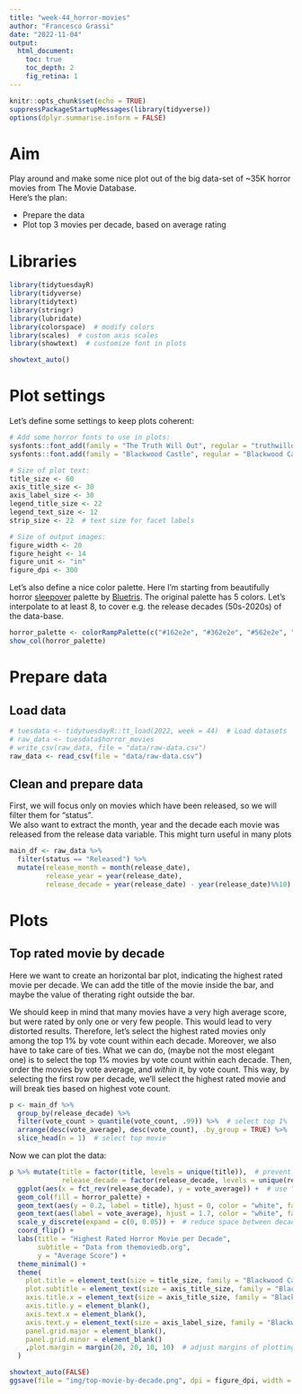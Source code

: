 ```yaml
---
title: "week-44_horror-movies"
author: "Francesco Grassi"
date: "2022-11-04"
output: 
  html_document:
    toc: true
    toc_depth: 2
    fig_retina: 1
---
```


<style type="text/css">
.main-container {
  max-width: 1200px;
  margin-left: auto;
  margin-right: auto;
}
</style>

```r
knitr::opts_chunk$set(echo = TRUE)
suppressPackageStartupMessages(library(tidyverse))
options(dplyr.summarise.inform = FALSE)
```

# Aim

Play around and make some nice plot out of the big data-set of ~35K horror movies from The Movie Database.  
Here's the plan:

- Prepare the data
- Plot top 3 movies per decade, based on average rating

# Libraries
```r
library(tidytuesdayR)
library(tidyverse)
library(tidytext)
library(stringr)
library(lubridate)
library(colorspace)  # modify colors
library(scales)  # custom axis scales
library(showtext)  # customize font in plots

showtext_auto()
```

# Plot settings

Let's define some settings to keep plots coherent:
```r

# Add some horror fonts to use in plots:
sysfonts::font_add(family = "The Truth Will Out", regular = "truthwillout.ttf")
sysfonts::font.add(family = "Blackwood Castle", regular = "Blackwood Castle.ttf")

# Size of plot text:
title_size <- 60
axis_title_size <- 30
axis_label_size <- 30
legend_title_size <- 22
legend_text_size <- 12
strip_size <- 22  # text size for facet labels

# Size of output images:
figure_width <- 20
figure_height <- 14
figure_unit <- "in"
figure_dpi <- 300

```

Let's also define a nice color palette. Here I'm starting from beautifully horror [sleepover](https://www.color-hex.com/color-palette/58166) palette by [Bluetris](https://www.color-hex.com/member/bluetris). The original palette has 5 colors. Let's interpolate to at least 8, to cover e.g. the release decades (50s-2020s) of the data-base.

```r
horror_palette <- colorRampPalette(c("#162e2e", "#362e2e", "#562e2e", "#762e2e", "#962e2e"), bias = 0.8)(8)
show_col(horror_palette)
```

# Prepare data

## Load data
```r

# tuesdata <- tidytuesdayR::tt_load(2022, week = 44)  # Load datasets
# raw_data <- tuesdata$horror_movies
# write_csv(raw_data, file = "data/raw-data.csv")
raw_data <- read_csv(file = "data/raw-data.csv")

```

## Clean and prepare data

First, we will focus only on movies which have been released, so we will filter them for "status".  
We also want to extract the month, year and the decade each movie was released from the release data variable. This might turn useful in many plots

```r
main_df <- raw_data %>% 
  filter(status == "Released") %>% 
  mutate(release_month = month(release_date),
         release_year = year(release_date),
         release_decade = year(release_date) - year(release_date)%%10)  # find decade (maybe not the most elegant way)
```

# Plots

## Top rated movie by decade

Here we want to create an horizontal bar plot, indicating the highest rated movie per decade. We can add the title of the movie inside the bar, and maybe the value of therating right outside the bar.

We should keep in mind that many movies have a very high average score, but were rated by only one or very few people. This would lead to very distorted results. Therefore, let's select the highest rated movies only among the top 1% by vote count within each decade. Moreover, we also have to take care of ties. What we can do, (maybe not the most elegant one) is to select the top 1% movies by vote count within each decade. Then, order the movies by vote average, and *within* it, by vote count. This way, by selecting the first row per decade, we'll select the highest rated movie and will break ties based on highest vote count.

```r
p <- main_df %>% 
  group_by(release_decade) %>% 
  filter(vote_count > quantile(vote_count, .99)) %>%  # select top 1%
  arrange(desc(vote_average), desc(vote_count), .by_group = TRUE) %>%  # "arrange()" must be told explicitly to keep groups into account 
  slice_head(n = 1)  # select top movie
```

Now we can plot the data:
```r

p %>% mutate(title = factor(title, levels = unique(title)),  # prevent movies to be arranged by title
             release_decade = factor(release_decade, levels = unique(release_decade))) %>%  # factorize release decade to arrange it afterward
  ggplot(aes(x = fct_rev(release_decade), y = vote_average)) +  # use "fct_rev" to organize decade in ascending order
  geom_col(fill = horror_palette) +
  geom_text(aes(y = 0.2, label = title), hjust = 0, color = "white", family = "Blackwood Castle", size = axis_title_size/.pt) +  # add movie titles
  geom_text(aes(label = vote_average), hjust = 1.7, color = "white", family = "Blackwood Castle", size = axis_title_size/.pt) +  # add rating
  scale_y_discrete(expand = c(0, 0.05)) +  # reduce space between decade labels and bars
  coord_flip() +
  labs(title = "Highest Rated Horror Movie per Decade",
       subtitle = "Data from themoviedb.org",
       y = "Average Score") +
  theme_minimal() +
  theme(
    plot.title = element_text(size = title_size, family = "Blackwood Castle"),
    plot.subtitle = element_text(size = axis_title_size, family = "Blackwood Castle"),
    axis.title.x = element_text(size = axis_title_size, family = "Blackwood Castle"),
    axis.title.y = element_blank(),
    axis.text.x = element_blank(),
    axis.text.y = element_text(size = axis_label_size, family = "Blackwood Castle", color = "black"),
    panel.grid.major = element_blank(),
    panel.grid.minor = element_blank()
    ,plot.margin = margin(20, 20, 10, 10)  # adjust margins of plotting area
  )

showtext_auto(FALSE)
ggsave(file = "img/top-movie-by-decade.png", dpi = figure_dpi, width = figure_width, height = figure_height, units = figure_unit, bg = "white")
```

